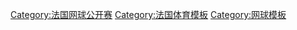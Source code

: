 {{NavboxYears
|name = 法网列表
|title= 历届[[法国网球公开赛]]列表
|style= width:100%
|titlestyle = background-color:#FF915F;
|list1= 
{{NavboxYears|年法国网球公开赛|    |    |    |    |    |    |    |    |1968|1969}}
{{NavboxYears|年法国网球公开赛|1970|1971|1972|1973|1974|1975|1976|1977|1978|1979}}
{{NavboxYears|年法国网球公开赛|1980|1981|1982|1983|1984|1985|1986|1987|1988|1989}}
{{NavboxYears|年法国网球公开赛|1990|1991|1992|1993|1994|1995|1996|1997|1998|1999}}
{{NavboxYears|年法国网球公开赛|2000|2001|2002|2003|2004|2005|2006|2007|2008|2009}}
{{NavboxYears|年法国网球公开赛|2010|2011|2012|2013|2014|2015|2016|2017|2018|2019}}
{{NavboxYears|年法国网球公开赛|2020|2021|2022|    |    |    |    |    |    |    }}
}}[[Category:法国网球公开赛]]<noinclude>
[[Category:法国体育模板]]
[[Category:网球模板]]
</noinclude>